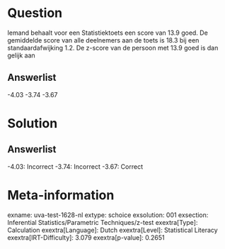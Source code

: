 Question
========

Iemand behaalt voor een Statistiektoets een score van 13.9 goed. De
gemiddelde score van alle deelnemers aan de toets is 18.3 bij een
standaardafwijking 1.2. De z-score van de persoon met 13.9 goed is dan
gelijk aan

Answerlist
----------

-4.03
-3.74
-3.67

Solution
========

Answerlist
----------

-4.03: Incorrect
-3.74: Incorrect
-3.67: Correct

Meta-information
================
exname: uva-test-1628-nl
extype: schoice
exsolution: 001
exsection: Inferential Statistics/Parametric Techniques/z-test
exextra[Type]: Calculation
exextra[Language]: Dutch
exextra[Level]: Statistical Literacy
exextra[IRT-Difficulty]: 3.079
exextra[p-value]: 0.2651
